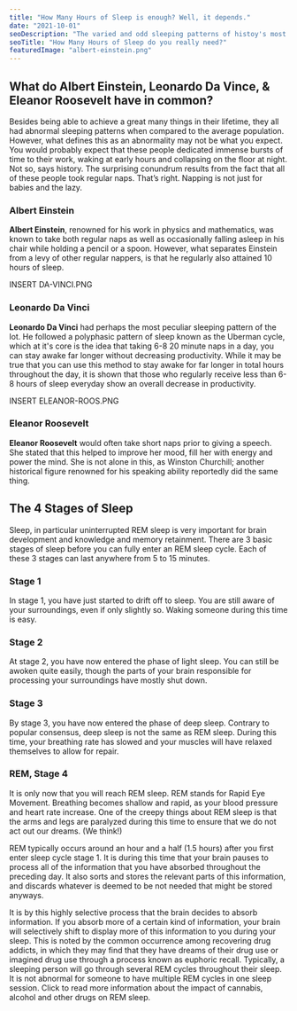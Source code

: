 ```yaml
---
title: "How Many Hours of Sleep is enough? Well, it depends."
date: "2021-10-01"
seoDescription: "The varied and odd sleeping patterns of histoy's most genius people."
seoTitle: "How Many Hours of Sleep do you really need?"
featuredImage: "albert-einstein.png"
---
```

## What do Albert Einstein, Leonardo Da Vince, & Eleanor Roosevelt have in common?
Besides being able to achieve a great many things in their lifetime, 
they all had abnormal sleeping patterns when compared to the average population. 
However, what defines this as an abnormality may not be what you expect. You 
would probably expect that these people dedicated immense bursts of time to their 
work, waking at early hours and collapsing on the floor at night. Not so, says history.
The surprising conundrum results from the fact that all of these people took regular 
naps. That’s right. Napping is not just for babies and the lazy.

### Albert Einstein

**Albert Einstein**, renowned for his work in physics and mathematics, was 
known to take both regular naps as well as occasionally falling asleep in 
his chair while holding a pencil or a spoon. However, what separates Einstein 
from a levy of other regular nappers, is that he regularly also attained 10 
hours of sleep. 

INSERT DA-VINCI.PNG

### Leonardo Da Vinci
**Leonardo Da Vinci** had perhaps the most peculiar sleeping pattern of the lot. 
He followed a polyphasic pattern of sleep known as the Uberman cycle, which
at it's core is the idea that taking 6-8 20 minute naps in a day, you can
stay awake far longer without decreasing productivity. While it may be true
that you can use this method to stay awake for far longer in total hours throughout
the day, it is shown that those who regularly receive less than 6- 8 hours of sleep
everyday show an overall decrease in productivity. 

INSERT ELEANOR-ROOS.PNG 

### Eleanor Roosevelt 


**Eleanor Roosevelt** would often take short naps prior to giving a 
speech. She stated that this helped to improve her mood, fill her with energy 
and power the mind. She is not alone in this, as Winston Churchill; another 
historical figure renowned for his speaking ability reportedly did the same thing. 


## The 4 Stages of Sleep
Sleep, in particular uninterrupted REM sleep is very important 
for brain development and knowledge and memory retainment. There are 3 basic stages 
of sleep before you can fully enter an REM sleep cycle. Each of these 3 stages can 
last anywhere from 5 to 15 minutes.


### Stage 1
In stage 1, you have just started to drift off to sleep. You are still aware of your
surroundings, even if only slightly so. Waking someone during this time is easy.



### Stage 2
At stage 2, you have now entered the phase of light sleep. You can still be awoken 
quite easily, though the parts of your brain responsible for processing your surroundings 
have mostly shut down.



### Stage 3
By stage 3, you have now entered the phase of deep sleep. Contrary to popular consensus, 
deep sleep is not the same as REM sleep. During this time, your breathing rate has slowed 
and your muscles will have relaxed themselves to allow for repair.



### REM, Stage 4
It is only now that you will reach REM sleep. REM stands for Rapid Eye Movement. 
Breathing becomes shallow and rapid, as your blood pressure and heart rate increase.
One of the creepy things about REM sleep is that the arms and legs are paralyzed 
during this time to ensure that we do not act out our dreams. (We think!)

REM typically occurs around an hour and a half (1.5 hours) after you first enter sleep cycle stage 1. 
It is during this time that your brain pauses to process all of the information that you
have absorbed throughout the preceding day. It also sorts and stores the relevant parts of 
this information, and discards whatever is deemed to be not needed that might be stored anyways.

It is by this highly selective process that the brain decides to absorb information. 
If you absorb more of a certain kind of information, your brain will selectively 
shift to display more of this information to you during your sleep. This is noted
by the common occurrence among recovering drug addicts, in which they may find that
they have dreams of their drug use or imagined drug use through a process known as 
euphoric recall. Typically, a sleeping person will go through several REM cycles 
throughout their sleep. It is not abnormal for someone to 
have multiple REM cycles in one sleep session. Click to read more
information about the impact of cannabis, alcohol and other drugs on REM sleep.